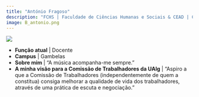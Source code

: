 ```yaml
---
title: "António Fragoso"
description: "FCHS | Faculdade de Ciências Humanas e Sociais & CEAD | Centro de investigação em Educação de Adultos e intervenção comunitária"
image: B_antonio.png
---
```


![](B_antonio.png)

-   **Função atual** | Docente
-   **Campus** | Gambelas
-   **Sobre mim** | "A música acompanha-me sempre."
-   **A minha visão para a Comissão de Trabalhadores da UAlg** | "Aspiro a que a Comissão de Trabalhadores (independentemente de quem a constitua) consiga melhorar a qualidade de vida dos trabalhadores, através de uma prática de escuta e negociação."

